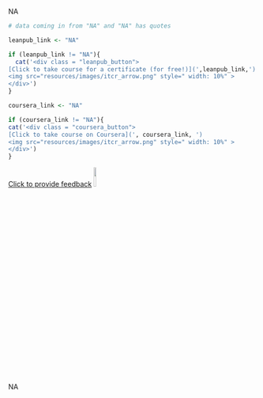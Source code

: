 

<div class = "book_button">
NA
</div>


```r

# data coming in from "NA" and "NA" has quotes

leanpub_link <- "NA"

if (leanpub_link != "NA"){
  cat('<div class = "leanpub_button">
[Click to take course for a certificate (for free!)](',leanpub_link,')
<img src="resources/images/itcr_arrow.png" style=" width: 10%" >
</div>')
}

coursera_link <- "NA"

if (coursera_link != "NA"){
cat('<div class = "coursera_button">
[Click to take course on Coursera](', coursera_link, ')
<img src="resources/images/itcr_arrow.png" style=" width: 10%" >
</div>')
}

```


<div class = "feedback_button">
[Click to provide feedback](https://forms.gle/hc8Xt3Y2Znjb6M4Y7)
<img src="resources/images/itcr_arrow.png" style=" width: 10%" >
</div>


<br>

NA

